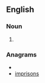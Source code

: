 ==English==

===Noun===
{{en-noun}}

# {{misconstruction of|misprision}}

===Anagrams===
* {{alphagram|iimnoprss}}
* [[imprisons#English|imprisons]]